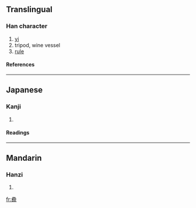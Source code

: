 {{see|彝}}

==Translingual==
===Han character===
{{Han char|rn=58|rad=彐|as=13|sn=16|four=|canj=女一火竹廿 (VMFHT)}}
# [[yi]]
# tripod, wine vessel
# [[rule]]
====References====
{{Han ref|kx=0362.251|hdz=20962.150|uh=5F5C|ud=24412}}
----
==Japanese==
===Kanji===
{{ja-kanji|grade=|rs=彐13}}
# {{defn|Japanese}} 
====Readings====
{{ja-readings|on=[[い]] (i)|kun=[[つね]] (tsune)}}
----
==Mandarin==
===Hanzi===
{{cmn-hanzi|pin=[[yí]] ([[yi2]])|wg=i<sup>2</sup>}}
# {{defn|Mandarin}}

[[fr:彜]]
